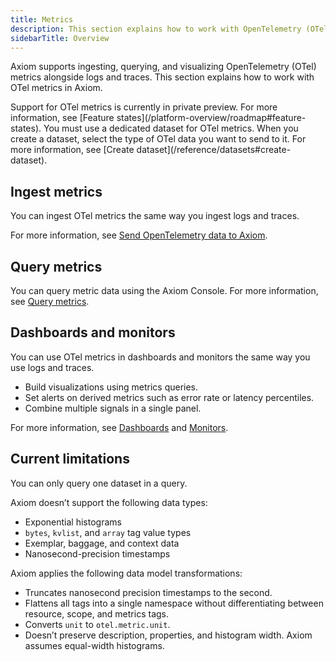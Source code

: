 ```yaml
---
title: Metrics
description: This section explains how to work with OpenTelemetry (OTel) metrics.
sidebarTitle: Overview
---
```



Axiom supports ingesting, querying, and visualizing OpenTelemetry (OTel) metrics alongside logs and traces. This section explains how to work with OTel metrics in Axiom.

<Info>
Support for OTel metrics is currently in private preview. For more information, see [Feature states](/platform-overview/roadmap#feature-states).
</Info>

<Prerequisites />

<Note>
You must use a dedicated dataset for OTel metrics. When you create a dataset, select the type of OTel data you want to send to it. For more information, see [Create dataset](/reference/datasets#create-dataset).
</Note>

## Ingest metrics

You can ingest OTel metrics the same way you ingest logs and traces.

For more information, see [Send OpenTelemetry data to Axiom](/send-data/opentelemetry).

## Query metrics

You can query metric data using the Axiom Console. For more information, see [Query metrics](/query-data/metrics/query-metrics).

## Dashboards and monitors

You can use OTel metrics in dashboards and monitors the same way you use logs and traces.

- Build visualizations using metrics queries.
- Set alerts on derived metrics such as error rate or latency percentiles.
- Combine multiple signals in a single panel.

For more information, see [Dashboards](/dashboards/overview) and [Monitors](/monitor-data/monitors).

## Current limitations

You can only query one dataset in a query.

Axiom doesn’t support the following data types:
- Exponential histograms
- `bytes`, `kvlist`, and `array` tag value types
- Exemplar, baggage, and context data
- Nanosecond-precision timestamps

Axiom applies the following data model transformations:
- Truncates nanosecond precision timestamps to the second.
- Flattens all tags into a single namespace without differentiating between resource, scope, and metrics tags.
- Converts `unit` to `otel.metric.unit`.
- Doesn’t preserve description, properties, and histogram width. Axiom assumes equal-width histograms.
